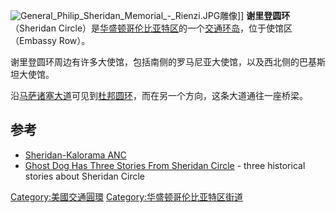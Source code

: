 [[File:General_Philip_Sheridan_Memorial_-_Rienzi.JPG|thumb]]雕像]]
'''谢里登圆环'''（Sheridan Circle）是[[华盛顿哥伦比亚特区|华盛顿哥伦比亚特区]]的一个[[交通环岛|交通环岛]]，位于使馆区（Embassy Row）。 

谢里登圆环周边有许多大使馆，包括南侧的罗马尼亚大使馆，以及西北侧的巴基斯坦大使馆。

沿[[马萨诸塞大道|马萨诸塞大道]]可见到[[杜邦圆环|杜邦圆环]]，而在另一个方向，这条大道通往一座桥梁。

==参考==
{{reflist}}
*[https://web.archive.org/web/20050207151911/http://dcnet.com/anc/2d/about.htm Sheridan-Kalorama ANC]
*[http://ghostsofdc.org/2013/02/11/sheridan-circle-trivia/ Ghost Dog Has Three Stories From Sheridan Circle]{{Wayback|url=http://ghostsofdc.org/2013/02/11/sheridan-circle-trivia/ |date=20160330172735 }} - three historical stories about Sheridan Circle
{{Coord|38|54|43|N|77|03|02|W|format=dms|display=title|type:landmark_region:US-DC}}

{{华盛顿哥伦比亚特区街道}}
[[Category:美國交通圓環|Category:美國交通圓環]]
[[Category:华盛顿哥伦比亚特区街道|Category:华盛顿哥伦比亚特区街道]]